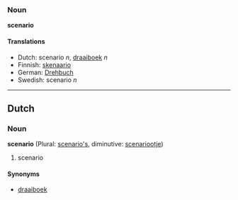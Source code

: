 ===Noun===
'''scenario'''

====Translations====
*Dutch: scenario ''n'', [[draaiboek]] ''n''
*Finnish: [[skenaario]]
*German: [[Drehbuch]]
*Swedish: scenario ''n''

----

==Dutch==
===Noun===
'''scenario''' (Plural: [[scenario's]], diminutive: [[scenariootje]])

# scenario

====Synonyms====
*[[draaiboek]]